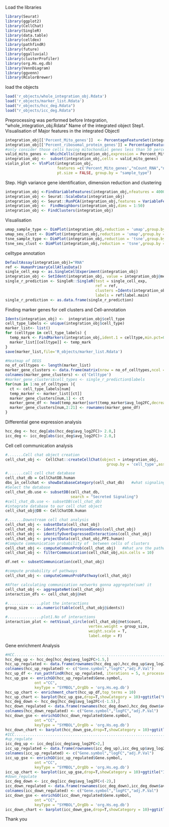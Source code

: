 Load the libraries 
```r
library(Seurat)
library(ggplot2)
library(CellChat)
library(SingleR)
library(data.table)
library(celldex)
library(pathfindR)
library(future)
library(ggalluvial)
library(clusterProfiler)
library(org.Hs.eg.db)
library(VennDiagram)
library(ggvenn)
library(RColorBrewer)
```

load the objects
```r
load('r_objects/whole_integration_obj.Rdata')
load('r_objects/marker_list.Rdata')
load("r_objects/hcc_deg.Rdata")
load("r_objects/icc_deg.Rdata")
```
Preprocessing was performed before Integration, "whole_integration_obj.Rdata" 
Name of the integrated object 
Step1. Visualisation of Major features in the integrated ObjectI
```r
integration_obj[['Percent_Mito_genes']]  <- PercentageFeatureSet(integration_obj,pattern = "^MT-",assay = "RNA")
integration_obj[['Percent_ribosomal_protein_genes']] = PercentageFeatureSet(integration_obj,pattern = "^RP[SL]",assay = "RNA") 
#only consider those cells having mitochondial genes less than 50 percent
valid_mito_genes <- WhichCells(integration_obj,expression = Percent_Mito_genes < 50 )
integration_obj <-  subset(integration_obj,cells = valid_mito_genes)
violin_plot <- VlnPlot(integration_obj,
                       features =c('Percent_Mito_genes',"nCount_RNA","nFeature_RNA",'Percent_ribosomal_protein_genes'),
                       pt.size = FALSE, group.by = "sample_type")

```
Step. High variance gene identification, dimension reduction and clustering
```r
integration_obj <-FindVariableFeatures(integration_obj,nfeatures = 4000, selection.method = "vst")
integration_obj <- Seurat::ScaleData(integration_obj)
integration_obj <- Seurat::RunPCA(integration_obj,features = VariableFeatures(integration_obj))
integration_obj <-  FindNeighbors(integration_obj,dims = 1:50)
integration_obj <- FindClusters(integration_obj)
```
Visualisation 
```r
umap_sample_type <- DimPlot(integration_obj,reduction = 'umap',group.by = 'sample_type')
umap_seu_clust <- DimPlot(integration_obj,reduction = 'umap',group.by = 'seurat_clusters')
tsne_sample_type <- DimPlot(integration_obj,reduction = 'tsne',group.by = 'sample_type')
tsne_seu_clust <- DimPlot(integration_obj,reduction = 'tsne',group.by = 'seurat_clusters',label = T)
```
celltype annotation 
```r
DefaultAssay(integration_obj)="RNA"
ref <- HumanPrimaryCellAtlasData()
single_cell_exp <- as.SingleCellExperiment(integration_obj)
integration_obj <- SetIdent(integration_obj, value = integration_obj@meta.data$seurat_clusters )
single_r_prediction <- SingleR::SingleR(test = single_cell_exp,
                                        ref = ref,
                                        clusters =Idents(integration_obj)  ,
                                        labels = ref$label.main)
single_r_prediction <- as.data.frame(single_r_prediction)
```
Finding marker genes for cell clusters and Cell-annotation
```r
Idents(integration_obj) <-  integration_obj$cell_type
cell_type_labels <- unique(integration_obj$cell_type)
marker_list<- list()
for (celltype in cell_type_labels) {
  temp_mark <- FindMarkers(integration_obj,ident.1 = celltype,min.pct=0.25,min.diff.pct = 0)
  marker_list[[celltype]] <- temp_mark
}
save(marker_list,file='R_objects/marker_list.Rdata')

#Heatmap of DEGS
no_of_celltypes <- length(marker_list)
marker_gene_clusters <- data.frame(matrix(nrow = no_of_celltypes,ncol = 21))
colnames(marker_gene_clusters) <- c('Celltype')
#marker_gene_clusters$cell_types <- single_r_prediction$labels
for(num in 1:no_of_celltypes ){
  ct <- cell_type_labels[num]
  temp_marker <- marker_list[[ct]]
  marker_gene_clusters[num,1] <- ct
  marker_gene_df <- head(temp_marker[sort(temp_marker$avg_log2FC,decreasing = T,index.return=T)$ix,],20)
  marker_gene_clusters[num,2:21] <- rownames(marker_gene_df)
}

```
Differential gene expression analysis
```r
hcc_deg <- hcc_deg[abs(hcc_deg$avg_log2FC)> 2.0,]
icc_deg <- icc_deg[abs(icc_deg$avg_log2FC)> 2.0,]
```
Cell cell communication analysis
```r
#.......Cell chat object creation
cell_chat_obj <-  CellChat::createCellChat(object = integration_obj,
                                             group.by = 'cell_type',assay = 'RNA')

#.......call cell chat database
cell_chat_db = CellChatDB.human
dbs_in_cellchat <- showDatabaseCategory(cell_chat_db)   #what signaling datas are there 
#Select the database 
cell_chat_db.use <- subsetDB(cell_chat_db,
                             search = "Secreted Signaling")
#cell_chat_db.use <- subsetDB(cell_chat_db)
#integrate database to our cell chat object
cell_chat_obj@DB <- CellChatDB.human

#.......Downstream cell chat analysis 
cell_chat_obj <- subsetData(cell_chat_obj)
cell_chat_obj <- identifyOverExpressedGenes(cell_chat_obj)
cell_chat_obj <- identifyOverExpressedInteractions(cell_chat_obj)
cell_chat_obj <- projectData(cell_chat_obj,PPI.human)
#Compute communication probability of  between cells of clusters 
cell_chat_obj <- computeCommunProb(cell_chat_obj)   #What are the pathways present 
cell_chat_obj <- filterCommunication(cell_chat_obj,min.cells = 10)

df.net <- subsetCommunication(cell_chat_obj)

#compute probability of pathways
cell_chat_obj <- computeCommunProbPathway(cell_chat_obj)

#After calculating communication networks gonna aggregate(sum) it 
cell_chat_obj <- aggregateNet(cell_chat_obj)
interaction_dfs <- cell_chat_obj@net

#...............plot the interactions 
group_size <- as.numeric(table(cell_chat_obj@idents))

#...............plot1.No of interactions
interaction_plot <- netVisual_circle(cell_chat_obj@net$count,
                                     vertex.weight = group_size,
                                     weight.scale = T,
                                     label.edge = F)
```
Gene enrichment Analysis 
```r
#HCC.........................................................................
hcc_deg_up <- hcc_deg[hcc_deg$avg_log2FC>1.5,]
hcc_up_regulated <- data.frame(rownames(hcc_deg_up),hcc_deg_up$avg_log2FC,hcc_deg_up$p_val)
colnames(hcc_up_regulated) <- c("Gene.symbol","logFC","adj.P.Val")
hcc_up_df <- run_pathfindR(hcc_up_regulated, iterations = 5, n_processes = 2)
hcc_up_gse <- enrichGO(hcc_up_regulated$Gene.symbol, 
             ont ="CC", 
             keyType = "SYMBOL",OrgDb = 'org.Hs.eg.db')
hcc_up_chart <- enrichment_chart(hcc_up_df,top_terms = 10)
hcc_up_chart <- barplot(hcc_up_gse,drop=T,showCategory = 10)+ggtitle("HCC up regulated")
hcc_deg_down <- hcc_deg[hcc_deg$avg_log2FC<(-1.5),]
hcc_down_regulated <- data.frame(rownames(hcc_deg_down),hcc_deg_down$avg_log2FC,hcc_deg_down$p_val)
colnames(hcc_down_regulated) <- c("Gene.symbol","logFC","adj.P.Val")
hcc_down_gse <- enrichGO(hcc_down_regulated$Gene.symbol, 
             ont ="CC", 
             keyType = "SYMBOL",OrgDb = 'org.Hs.eg.db')
hcc_down_chart <- barplot(hcc_down_gse,drop=T,showCategory = 10)+ggtitle("HCC down regulated")
#ICC........................................................................
#up_regulate
icc_deg_up <- icc_deg[icc_deg$avg_log2FC>2,]
icc_up_regulated <- data.frame(rownames(icc_deg_up),icc_deg_up$avg_log2FC,icc_deg_up$p_val)
colnames(icc_up_regulated) <- c("Gene.symbol","logFC","adj.P.Val")
icc_up_gse <- enrichGO(icc_up_regulated$Gene.symbol, 
             ont ="CC", 
             keyType = "SYMBOL",OrgDb = 'org.Hs.eg.db')
icc_up_chart <- barplot(icc_up_gse,drop=T,showCategory = 10)+ggtitle("ICC up regulated")
#down_regulate
icc_deg_down <- icc_deg[icc_deg$avg_log2FC<(-2),]
icc_down_regulated <- data.frame(rownames(icc_deg_down),icc_deg_down$avg_log2FC,icc_deg_down$p_val)
colnames(icc_down_regulated) <- c("Gene.symbol","logFC","adj.P.Val")
icc_down_gse <- enrichGO(icc_down_regulated$Gene.symbol, 
             ont ="CC", 
             keyType = "SYMBOL",OrgDb = 'org.Hs.eg.db')
icc_down_chart <- barplot(icc_down_gse,drop=T,showCategory = 10)+ggtitle("ICC down regulated")
```
Thank you

